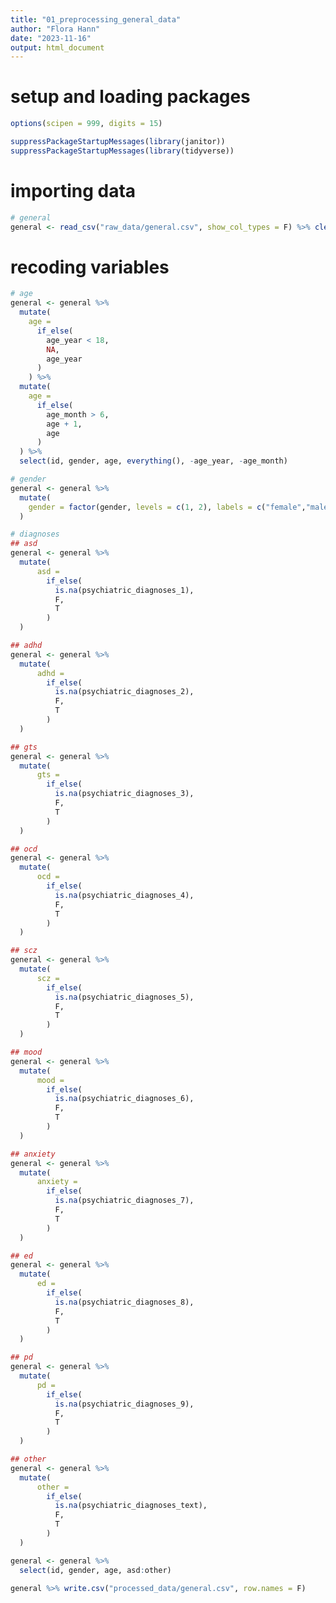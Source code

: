 ```yaml
---
title: "01_preprocessing_general_data"
author: "Flora Hann"
date: "2023-11-16"
output: html_document
---
```


# setup and loading packages
```r
options(scipen = 999, digits = 15)

suppressPackageStartupMessages(library(janitor))
suppressPackageStartupMessages(library(tidyverse))
```

# importing data
```r
# general
general <- read_csv("raw_data/general.csv", show_col_types = F) %>% clean_names()
```

# recoding variables
```r
# age
general <- general %>% 
  mutate(
    age =
      if_else(
        age_year < 18,
        NA,
        age_year
      )
    ) %>% 
  mutate(
    age =
      if_else(
        age_month > 6,
        age + 1,
        age
      )
  ) %>% 
  select(id, gender, age, everything(), -age_year, -age_month)

# gender
general <- general %>% 
  mutate(
    gender = factor(gender, levels = c(1, 2), labels = c("female","male"))
  )

# diagnoses
## asd
general <- general %>% 
  mutate(
      asd =
        if_else(
          is.na(psychiatric_diagnoses_1),
          F,
          T
        )
  )

## adhd
general <- general %>% 
  mutate(
      adhd =
        if_else(
          is.na(psychiatric_diagnoses_2),
          F,
          T
        )
  )

## gts
general <- general %>% 
  mutate(
      gts =
        if_else(
          is.na(psychiatric_diagnoses_3),
          F,
          T
        )
  )

## ocd
general <- general %>% 
  mutate(
      ocd =
        if_else(
          is.na(psychiatric_diagnoses_4),
          F,
          T
        )
  )

## scz
general <- general %>% 
  mutate(
      scz =
        if_else(
          is.na(psychiatric_diagnoses_5),
          F,
          T
        )
  )

## mood
general <- general %>% 
  mutate(
      mood =
        if_else(
          is.na(psychiatric_diagnoses_6),
          F,
          T
        )
  )

## anxiety
general <- general %>% 
  mutate(
      anxiety =
        if_else(
          is.na(psychiatric_diagnoses_7),
          F,
          T
        )
  )

## ed
general <- general %>% 
  mutate(
      ed =
        if_else(
          is.na(psychiatric_diagnoses_8),
          F,
          T
        )
  )

## pd
general <- general %>% 
  mutate(
      pd =
        if_else(
          is.na(psychiatric_diagnoses_9),
          F,
          T
        )
  )

## other
general <- general %>% 
  mutate(
      other =
        if_else(
          is.na(psychiatric_diagnoses_text),
          F,
          T
        )
  )

general <- general %>%
  select(id, gender, age, asd:other)

general %>% write.csv("processed_data/general.csv", row.names = F)
```
